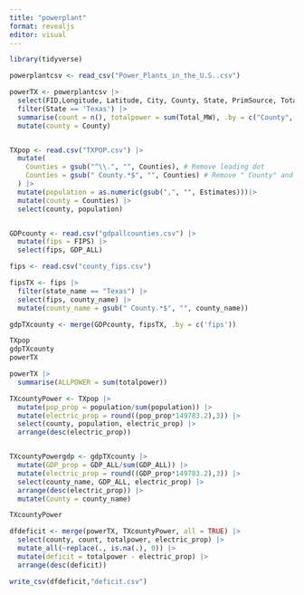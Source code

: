 ```yaml
---
title: "powerplant"
format: revealjs
editor: visual
---
```


```r
library(tidyverse)
```

```r
powerplantcsv <- read_csv("Power_Plants_in_the_U.S..csv")
```
```r
powerTX <- powerplantcsv |>
  select(FID,Longitude, Latitude, City, County, State, PrimSource, Total_MW) |>
  filter(State == 'Texas') |>
  summarise(count = n(), totalpower = sum(Total_MW), .by = c("County",'State')) |>
  mutate(county = County)



```

```r
TXpop <- read.csv("TXPOP.csv") |>
  mutate(
    Counties = gsub("^\\.", "", Counties), # Remove leading dot
    Counties = gsub(" County.*$", "", Counties) # Remove " County" and everything after
  ) |>
  mutate(population = as.numeric(gsub(",", "", Estimates)))|>
  mutate(county = Counties) |>
  select(county, population)


GDPcounty <- read.csv("gdpallcounties.csv") |>
  mutate(fips = FIPS) |>
  select(fips, GDP_ALL)

fips <- read.csv("county_fips.csv")

fipsTX <- fips |>
  filter(state_name == "Texas") |>
  select(fips, county_name) |>
  mutate(county_name = gsub(" County.*$", "", county_name))

gdpTXcounty <- merge(GDPcounty, fipsTX, .by = c('fips'))
```



```r
TXpop
gdpTXcounty
powerTX
```
```r
powerTX |>
  summarise(ALLPOWER = sum(totalpower))
```


```r
TXcountyPower <- TXpop |>
  mutate(pop_prop = population/sum(population)) |>
  mutate(electric_prop = round((pop_prop*149783.2),3)) |>
  select(county, population, electric_prop) |>
  arrange(desc(electric_prop))


TXcountyPowergdp <- gdpTXcounty |>
  mutate(GDP_prop = GDP_ALL/sum(GDP_ALL)) |>
  mutate(electric_prop = round((GDP_prop*149783.2),3)) |>
  select(county_name, GDP_ALL, electric_prop) |>
  arrange(desc(electric_prop)) |>
  mutate(County = county_name) 
```

```r
TXcountyPower

dfdeficit <- merge(powerTX, TXcountyPower, all = TRUE) |>
  select(county, count, totalpower, electric_prop) |>
  mutate_all(~replace(., is.na(.), 0)) |>
  mutate(deficit = totalpower - electric_prop) |>
  arrange(desc(deficit))
```

```r
write_csv(dfdeficit,"deficit.csv")
```












